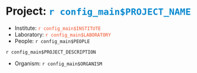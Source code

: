 # Project: <span style="color: #0089CF">`r config_main$PROJECT_NAME`</span>

- Institute: <span style="color: #F04E26">`r config_main$INSTITUTE`</span>
- Laboratory: <span style="color: #F04E26">`r config_main$LABORATORY`</span>
- People: `r config_main$PEOPLE`

`r config_main$PROJECT_DESCRIPTION`

- Organism: `r config_main$ORGANISM`
